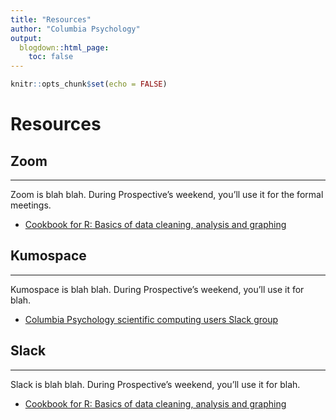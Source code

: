 ```yaml
---
title: "Resources"
author: "Columbia Psychology"
output:
  blogdown::html_page:
    toc: false
---
```


```r
knitr::opts_chunk$set(echo = FALSE)
```

# Resources

## Zoom

---

Zoom is blah blah. During Prospective's weekend, you'll use it for the formal meetings.

- [Cookbook for R: Basics of data cleaning, analysis and graphing](http://www.cookbook-r.com/){target="_blank"}

## Kumospace

---

Kumospace is blah blah. During Prospective's weekend, you'll use it for blah.

- [Columbia Psychology scientific computing users Slack group](https://join.slack.com/t/cu-psych-r-users/shared_invite/enQtMjk5MTExNjkxOTkwLTY2MjJkMGY1ZmU1MzM0ZTA0NTM2ZDJjZjFjMzU4YmRjZDJiMWQyMjJkMzVkMjc0YTE0OTg4ZmU2NjdlYzZiNjk){target="_blank"}

## Slack

---

Slack is blah blah. During Prospective's weekend, you'll use it for blah.

- [Cookbook for R: Basics of data cleaning, analysis and graphing](http://www.cookbook-r.com/){target="_blank"}
